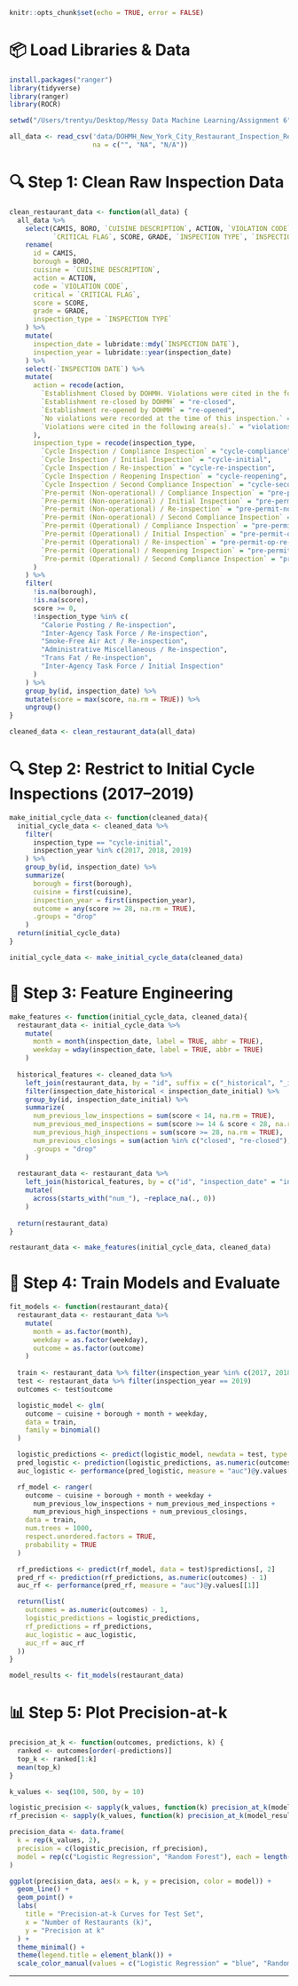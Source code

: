 
```r
knitr::opts_chunk$set(echo = TRUE, error = FALSE)
```

# 📦 Load Libraries & Data
```r
install.packages("ranger")
library(tidyverse)
library(ranger)
library(ROCR)

setwd("/Users/trentyu/Desktop/Messy Data Machine Learning/Assignment 6")

all_data <- read_csv('data/DOHMH_New_York_City_Restaurant_Inspection_Results.csv',
                     na = c("", "NA", "N/A"))
```

# 🔍 Step 1: Clean Raw Inspection Data
```r
clean_restaurant_data <- function(all_data) {
  all_data %>%
    select(CAMIS, BORO, `CUISINE DESCRIPTION`, ACTION, `VIOLATION CODE`, 
           `CRITICAL FLAG`, SCORE, GRADE, `INSPECTION TYPE`, `INSPECTION DATE`) %>%
    rename(
      id = CAMIS,
      borough = BORO,
      cuisine = `CUISINE DESCRIPTION`,
      action = ACTION,
      code = `VIOLATION CODE`,
      critical = `CRITICAL FLAG`,
      score = SCORE,
      grade = GRADE,
      inspection_type = `INSPECTION TYPE`
    ) %>%
    mutate(
      inspection_date = lubridate::mdy(`INSPECTION DATE`),
      inspection_year = lubridate::year(inspection_date)
    ) %>%
    select(-`INSPECTION DATE`) %>%
    mutate(
      action = recode(action, 
        `Establishment Closed by DOHMH. Violations were cited in the following area(s) and those requiring immediate action were addressed.` = "closed",
        `Establishment re-closed by DOHMH` = "re-closed",
        `Establishment re-opened by DOHMH` = "re-opened",
        `No violations were recorded at the time of this inspection.` = "no violations",
        `Violations were cited in the following area(s).` = "violations"
      ),
      inspection_type = recode(inspection_type,
        `Cycle Inspection / Compliance Inspection` = "cycle-compliance",
        `Cycle Inspection / Initial Inspection` = "cycle-initial",
        `Cycle Inspection / Re-inspection` = "cycle-re-inspection",
        `Cycle Inspection / Reopening Inspection` = "cycle-reopening",
        `Cycle Inspection / Second Compliance Inspection` = "cycle-second-compliance",
        `Pre-permit (Non-operational) / Compliance Inspection` = "pre-permit-nonop-compliance",
        `Pre-permit (Non-operational) / Initial Inspection` = "pre-permit-nonop-initial",
        `Pre-permit (Non-operational) / Re-inspection` = "pre-permit-nonop-re-inspection",
        `Pre-permit (Non-operational) / Second Compliance Inspection` = "pre-permit-nonop-second-compliance",
        `Pre-permit (Operational) / Compliance Inspection` = "pre-permit-op-compliance",
        `Pre-permit (Operational) / Initial Inspection` = "pre-permit-op-initial",
        `Pre-permit (Operational) / Re-inspection` = "pre-permit-op-re-inspection",
        `Pre-permit (Operational) / Reopening Inspection` = "pre-permit-op-reopening",
        `Pre-permit (Operational) / Second Compliance Inspection` = "pre-permit-op-second-compliance"
      )
    ) %>%
    filter(
      !is.na(borough),
      !is.na(score),
      score >= 0,
      !inspection_type %in% c(
        "Calorie Posting / Re-inspection",
        "Inter-Agency Task Force / Re-inspection",
        "Smoke-Free Air Act / Re-inspection",
        "Administrative Miscellaneous / Re-inspection",
        "Trans Fat / Re-inspection",
        "Inter-Agency Task Force / Initial Inspection"
      )
    ) %>%
    group_by(id, inspection_date) %>%
    mutate(score = max(score, na.rm = TRUE)) %>%
    ungroup()
}

cleaned_data <- clean_restaurant_data(all_data)
```

# 🔍 Step 2: Restrict to Initial Cycle Inspections (2017–2019)
```r
make_initial_cycle_data <- function(cleaned_data){
  initial_cycle_data <- cleaned_data %>%
    filter(
      inspection_type == "cycle-initial",
      inspection_year %in% c(2017, 2018, 2019)
    ) %>%
    group_by(id, inspection_date) %>%
    summarize(
      borough = first(borough),
      cuisine = first(cuisine),
      inspection_year = first(inspection_year),
      outcome = any(score >= 28, na.rm = TRUE), 
      .groups = "drop"
    )
  return(initial_cycle_data)
}

initial_cycle_data <- make_initial_cycle_data(cleaned_data)
```

# 🧠 Step 3: Feature Engineering
```r
make_features <- function(initial_cycle_data, cleaned_data){
  restaurant_data <- initial_cycle_data %>%
    mutate(
      month = month(inspection_date, label = TRUE, abbr = TRUE),
      weekday = wday(inspection_date, label = TRUE, abbr = TRUE)
    )
  
  historical_features <- cleaned_data %>%
    left_join(restaurant_data, by = "id", suffix = c("_historical", "_initial")) %>%
    filter(inspection_date_historical < inspection_date_initial) %>%
    group_by(id, inspection_date_initial) %>%
    summarize(
      num_previous_low_inspections = sum(score < 14, na.rm = TRUE),
      num_previous_med_inspections = sum(score >= 14 & score < 28, na.rm = TRUE),
      num_previous_high_inspections = sum(score >= 28, na.rm = TRUE),
      num_previous_closings = sum(action %in% c("closed", "re-closed"), na.rm = TRUE),
      .groups = "drop"
    )
  
  restaurant_data <- restaurant_data %>%
    left_join(historical_features, by = c("id", "inspection_date" = "inspection_date_initial")) %>%
    mutate(
      across(starts_with("num_"), ~replace_na(., 0))
    )
  
  return(restaurant_data)
}

restaurant_data <- make_features(initial_cycle_data, cleaned_data)
```

# 🤖 Step 4: Train Models and Evaluate
```r
fit_models <- function(restaurant_data){
  restaurant_data <- restaurant_data %>%
    mutate(
      month = as.factor(month),
      weekday = as.factor(weekday),
      outcome = as.factor(outcome)
    )
  
  train <- restaurant_data %>% filter(inspection_year %in% c(2017, 2018))
  test <- restaurant_data %>% filter(inspection_year == 2019)
  outcomes <- test$outcome

  logistic_model <- glm(
    outcome ~ cuisine + borough + month + weekday,
    data = train,
    family = binomial()
  )

  logistic_predictions <- predict(logistic_model, newdata = test, type = "response")
  pred_logistic <- prediction(logistic_predictions, as.numeric(outcomes) - 1)
  auc_logistic <- performance(pred_logistic, measure = "auc")@y.values[[1]]

  rf_model <- ranger(
    outcome ~ cuisine + borough + month + weekday + 
      num_previous_low_inspections + num_previous_med_inspections +
      num_previous_high_inspections + num_previous_closings,
    data = train,
    num.trees = 1000,
    respect.unordered.factors = TRUE,
    probability = TRUE
  )

  rf_predictions <- predict(rf_model, data = test)$predictions[, 2]
  pred_rf <- prediction(rf_predictions, as.numeric(outcomes) - 1)
  auc_rf <- performance(pred_rf, measure = "auc")@y.values[[1]]

  return(list(
    outcomes = as.numeric(outcomes) - 1,
    logistic_predictions = logistic_predictions,
    rf_predictions = rf_predictions,
    auc_logistic = auc_logistic,
    auc_rf = auc_rf
  ))
}

model_results <- fit_models(restaurant_data)
```

# 📊 Step 5: Plot Precision-at-k
```r
precision_at_k <- function(outcomes, predictions, k) {
  ranked <- outcomes[order(-predictions)] 
  top_k <- ranked[1:k]  
  mean(top_k)  
}

k_values <- seq(100, 500, by = 10)

logistic_precision <- sapply(k_values, function(k) precision_at_k(model_results$outcomes, model_results$logistic_predictions, k))
rf_precision <- sapply(k_values, function(k) precision_at_k(model_results$outcomes, model_results$rf_predictions, k))

precision_data <- data.frame(
  k = rep(k_values, 2),
  precision = c(logistic_precision, rf_precision),
  model = rep(c("Logistic Regression", "Random Forest"), each = length(k_values))
)

ggplot(precision_data, aes(x = k, y = precision, color = model)) +
  geom_line() +
  geom_point() +
  labs(
    title = "Precision-at-k Curves for Test Set",
    x = "Number of Restaurants (k)",
    y = "Precision at k"
  ) +
  theme_minimal() +
  theme(legend.title = element_blank()) +
  scale_color_manual(values = c("Logistic Regression" = "blue", "Random Forest" = "red"))
```

---
